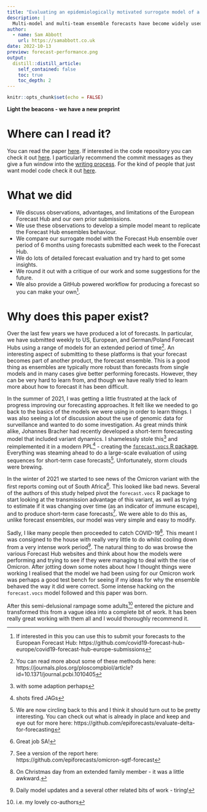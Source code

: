 ```yaml
---
title: "Evaluating an epidemiologically motivated surrogate model of a multi-model ensemble"
description: |
  Multi-model and multi-team ensemble forecasts have become widely used to generate reliable short-term forecasts. Whilst there is robust and consistent evidence that multi-team ensemble forecasts provide reliable and performant forecasts across domains they also have a range of downsides. The most significant is the difficulty in interpreting them. Here we develop a parsimonious forecast model based on observations of ensemble behaviour and evaluate its predictive performance.
author:
  - name: Sam Abbott
    url: https://samabbott.co.uk
date: 2022-10-13
preview: forecast-performance.png
output:
  distill::distill_article:
    self_contained: false
    toc: true
    toc_depth: 2
---
```



```r
knitr::opts_chunk$set(echo = FALSE)
```

**Light the beacons - we have a new preprint**

# Where can I read it?

You can read the paper [here](https://www.medrxiv.org/content/10.1101/2022.10.12.22280917v1.full.pdf). If interested in the code repository you can check it out [here](https://github.com/epiforecasts/simplified-forecaster-evaluation). I particularly recommend the commit messages as they give a fun window into the [writing process](https://github.com/epiforecasts/simplified-forecaster-evaluation/commits/main). For the kind of people that just want model code check it out [here](https://github.com/seabbs/ecdc-weekly-growth-forecasts/blob/01ddac12b9d591e2078928dd3c2cbae4b3b1e681/model.stan).


# What we did

- We discuss observations, advantages, and limitations of the European Forecast Hub and our own prior submissions.
- We use these observations to develop a simple model meant to replicate the Forecast Hub ensembles behaviour.
- We compare our surrogate model with the Forecast Hub ensemble over period of 6 months using forecasts submitted each week to the Forecast Hub.
- We do lots of detailed forecast evaluation and try hard to get some insights.
- We round it out with a critique of our work and some suggestions for the future.
- We also provide a GitHub powered workflow for producing a forecast so you can make your own^[If interested in this you can use this to submit your forecasts to the European Forecast Hub: https://github.com/covid19-forecast-hub-europe/covid19-forecast-hub-europe-submissions].

# Why does this paper exist?

Over the last few years we have produced a lot of forecasts. In particular, we have submitted weekly to US, European, and German/Poland Forecast Hubs using a range of models for an extended period of time^[You can read more about some of these methods here: https://journals.plos.org/ploscompbiol/article?id=10.1371/journal.pcbi.1010405]. An interesting aspect of submitting to these platforms is that your forecast becomes part of another product, the forecast ensemble. This is a good thing as ensembles are typically more robust than forecasts from single models and in many cases give better performing forecasts. However, they can be very hard to learn from, and though we have really tried to learn more about how to forecast it has been difficult. 

In the summer of 2021, I was getting a little frustrated at the lack of progress improving our forecasting approaches. It felt like we needed to go back to the basics of the models we were using in order to learn things. I was also seeing a lot of discussion about the use of genomic data for surveillance and wanted to do some investigation. As great minds think alike, Johannes Bracher had recently developed a short-term forecasting model that included variant dynamics. I shamelessly stole this^[with some adaption perhaps] and reimplemented it in a modern PPL^[shots fired JAGs] - creating the [`forecast.vocs` R package](https://epiforecasts.io/forecast.vocs/). Everything was steaming ahead to do a large-scale evaluation of using sequences for short-term case forecasts^[We are now circling back to this and I think it should turn out to be pretty interesting. You can check out what is already in place and keep and eye out for more here: https://github.com/epiforecasts/evaluate-delta-for-forecasting]. Unfortunately, storm clouds were brewing. 

In the winter of 2021 we started to see news of the Omicron variant with the first reports coming out of South Africa^[Great job SA!]. This looked like bad news. Several of the authors of this study helped pivot the `forecast.vocs` R package to start looking at the transmission advantage of this variant, as well as trying to estimate if it was changing over time (as an indicator of immune escape), and to produce short-term case forecasts^[See a version of the report here: https://github.com/epiforecasts/omicron-sgtf-forecast]. We were able to do this as, unlike forecast ensembles, our model was very simple and easy to modify. 

Sadly, I like many people then proceeded to catch COVID-19^[On Christmas day from an extended family member - it was a little awkward.]. This meant I was consigned to the house with really very little to do whilst cooling down from a very intense work period^[Daily model updates and a several other related bits of work - tiring!]. The natural thing to do was browse the various Forecast Hub websites and think about how the models were performing and trying to see if they were managing to deal with the rise of Omicron. After jotting down some notes about how I thought things were working I realised that the model we had been using for our Omicron work was perhaps a good test bench for seeing if my ideas for why the ensemble behaved the way it did were correct. Some intense hacking on the `forecast.vocs` model followed and this paper was born. 

After this semi-delusional rampage some adults^[i.e. my lovely co-authors] entered the picture and transformed this from a vague idea into a complete bit of work. It has been really great working with them all and I would thoroughly recommend it. 
